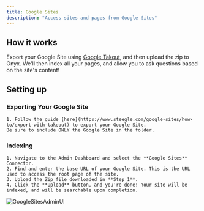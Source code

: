 ```yaml
---
title: Google Sites
description: "Access sites and pages from Google Sites"
---
```


## How it works

Export your Google Site using [Google Takout](https://takeout.google.com/), and then upload the zip to Onyx.
We'll then index all your pages, and allow you to ask questions based on the site's content!

## Setting up

### Exporting Your Google Site

    1. Follow the guide [here](https://www.steegle.com/google-sites/how-to/export-with-takeout) to export your Google Site.
    Be sure to include ONLY the Google Site in the folder.

### Indexing

    1. Navigate to the Admin Dashboard and select the **Google Sites** Connector.
    2. Find and enter the base URL of your Google Site. This is the URL used to access the root page of the site.
    3. Upload the Zip file downloaded in **Step 1**.
    4. Click the **Upload** button, and you're done! Your site will be indexed, and will be searchable upon completion.

![GoogleSitesAdminUI](/assets/images/connectors/google_sites/GoogleSites.png)
